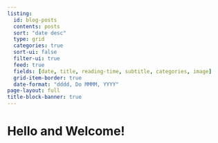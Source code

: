 ```yaml
---
listing:
  id: blog-posts
  contents: posts
  sort: "date desc"
  type: grid
  categories: true
  sort-ui: false
  filter-ui: true
  feed: true
  fields: [date, title, reading-time, subtitle, categories, image]
  grid-item-border: true
  date-format: "dddd, Do MMMM, YYYY"
page-layout: full
title-block-banner: true
---
```


# Hello and Welcome!

